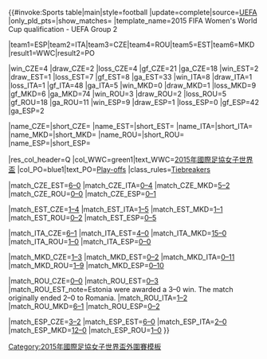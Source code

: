 {{#invoke:Sports table|main|style=football
|update=complete|source=[http://www.uefa.com/womensworldcup/season=2015/standings/round=2000433/group=2002378/index.html UEFA]
|only_pld_pts={{{only_pld_pts}}}|show_matches={{{show_matches}}}
|template_name=2015 FIFA Women's World Cup qualification - UEFA Group 2

|team1=ESP|team2=ITA|team3=CZE|team4=ROU|team5=EST|team6=MKD
|result1=WWC|result2=PO

|win_CZE=4 |draw_CZE=2 |loss_CZE=4 |gf_CZE=21 |ga_CZE=18
|win_EST=2 |draw_EST=1 |loss_EST=7 |gf_EST=8  |ga_EST=33
|win_ITA=8 |draw_ITA=1 |loss_ITA=1 |gf_ITA=48 |ga_ITA=5
|win_MKD=0 |draw_MKD=1 |loss_MKD=9 |gf_MKD=6  |ga_MKD=74
|win_ROU=3 |draw_ROU=2 |loss_ROU=5 |gf_ROU=18 |ga_ROU=11
|win_ESP=9 |draw_ESP=1 |loss_ESP=0 |gf_ESP=42 |ga_ESP=2

|name_CZE={{fbw|CZE}}|short_CZE={{flagdeco|CZE}}
|name_EST={{fbw|EST}}|short_EST={{flagdeco|EST}}
|name_ITA={{fbw|ITA}}|short_ITA={{flagdeco|ITA}}
|name_MKD={{fbw|MKD}}|short_MKD={{flagdeco|MKD}}
|name_ROU={{fbw|ROU}}|short_ROU={{flagdeco|ROU}}
|name_ESP={{fbw|ESP}}|short_ESP={{flagdeco|ESP}}

|res_col_header=Q
|col_WWC=green1|text_WWC=[[2015年國際足協女子世界盃]]
|col_PO=blue1|text_PO=[[2015 FIFA Women's World Cup qualification – UEFA play-offs|Play-offs]]
|class_rules=[[2015 FIFA Women's World Cup qualification (UEFA)#Tiebreakers|Tiebreakers]]

|match_CZE_EST=[[2015 FIFA Women's World Cup qualification – UEFA Group 2#Czech Republic v Estonia|6–0]]
|match_CZE_ITA=[[2015 FIFA Women's World Cup qualification – UEFA Group 2#Czech Republic v Italy|0–4]]
|match_CZE_MKD=[[2015 FIFA Women's World Cup qualification – UEFA Group 2#Czech Republic v Macedonia|5–2]]
|match_CZE_ROU=[[2015 FIFA Women's World Cup qualification – UEFA Group 2#Czech Republic v Romania|0–0]]
|match_CZE_ESP=[[2015 FIFA Women's World Cup qualification – UEFA Group 2#Czech Republic v Spain|0–1]]

|match_EST_CZE=[[2015 FIFA Women's World Cup qualification – UEFA Group 2#Estonia v Czech Republic|1–4]]
|match_EST_ITA=[[2015 FIFA Women's World Cup qualification – UEFA Group 2#Estonia v Italy|1–5]]
|match_EST_MKD=[[2015 FIFA Women's World Cup qualification – UEFA Group 2#Estonia v Macedonia|1–1]]
|match_EST_ROU=[[2015 FIFA Women's World Cup qualification – UEFA Group 2#Estonia v Romania|0–2]]
|match_EST_ESP=[[2015 FIFA Women's World Cup qualification – UEFA Group 2#Estonia v Spain|0–5]]

|match_ITA_CZE=[[2015 FIFA Women's World Cup qualification – UEFA Group 2#Italy v Czech Republic|6–1]]
|match_ITA_EST=[[2015 FIFA Women's World Cup qualification – UEFA Group 2#Italy v Estonia|4–0]]
|match_ITA_MKD=[[2015 FIFA Women's World Cup qualification – UEFA Group 2#Italy v Macedonia|15–0]]
|match_ITA_ROU=[[2015 FIFA Women's World Cup qualification – UEFA Group 2#Italy v Romania|1–0]]
|match_ITA_ESP=[[2015 FIFA Women's World Cup qualification – UEFA Group 2#Italy v Spain|0–0]]

|match_MKD_CZE=[[2015 FIFA Women's World Cup qualification – UEFA Group 2#Macedonia v Czech Republic|1–3]]
|match_MKD_EST=[[2015 FIFA Women's World Cup qualification – UEFA Group 2#Macedonia v Estonia|0–2]]
|match_MKD_ITA=[[2015 FIFA Women's World Cup qualification – UEFA Group 2#Macedonia v Italy|0–11]]
|match_MKD_ROU=[[2015 FIFA Women's World Cup qualification – UEFA Group 2#Macedonia v Romania|1–9]]
|match_MKD_ESP=[[2015 FIFA Women's World Cup qualification – UEFA Group 2#Macedonia v Spain|0–10]]

|match_ROU_CZE=[[2015 FIFA Women's World Cup qualification – UEFA Group 2#Romania v Czech Republic|0–0]]
|match_ROU_EST=[[2015 FIFA Women's World Cup qualification – UEFA Group 2#Romania v Estonia|0–3]] |match_ROU_EST_note=Estonia were awarded a 3–0 win. The match originally ended 2–0 to Romania.
|match_ROU_ITA=[[2015 FIFA Women's World Cup qualification – UEFA Group 2#Romania v Italy|1–2]]
|match_ROU_MKD=[[2015 FIFA Women's World Cup qualification – UEFA Group 2#Romania v Macedonia|6–1]]
|match_ROU_ESP=[[2015 FIFA Women's World Cup qualification – UEFA Group 2#Romania v Spain|0–2]]

|match_ESP_CZE=[[2015 FIFA Women's World Cup qualification – UEFA Group 2#Spain v Czech Republic|3–2]]
|match_ESP_EST=[[2015 FIFA Women's World Cup qualification – UEFA Group 2#Spain v Estonia|6–0]]
|match_ESP_ITA=[[2015 FIFA Women's World Cup qualification – UEFA Group 2#Spain v Italy|2–0]]
|match_ESP_MKD=[[2015 FIFA Women's World Cup qualification – UEFA Group 2#Spain v Macedonia|12–0]]
|match_ESP_ROU=[[2015 FIFA Women's World Cup qualification – UEFA Group 2#Spain v Romania|1–0]]
}}<noinclude>[[Category:2015年國際足協女子世界盃外圍賽模板]]</noinclude>